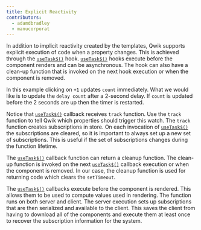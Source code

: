 ```yaml
---
title: Explicit Reactivity
contributors:
  - adamdbradley
  - manucorporat
---
```


In addition to implicit reactivity created by the templates, Qwik supports explicit execution of code when a property changes. This is achieved through the [`useTask$()`](/docs/components/lifecycle/index.mdx#usewatch) hook. [`useTask$()`](/docs/components/lifecycle/index.mdx#usewatch) hooks execute before the component renders and can be asynchronous. The hook can also have a clean-up function that is invoked on the next hook execution or when the component is removed.

In this example clicking on `+1` updates `count` immediately. What we would like is to update the `delay count` after a 2-second delay. If `count` is updated before the 2 seconds are up then the timer is restarted.

Notice that [`useTask$()`](/docs/components/lifecycle/index.mdx#usewatch) callback receives `track` function. Use the `track` function to tell Qwik which properties should trigger this watch. The `track` function creates subscriptions in store. On each invocation of [`useTask$()`](/docs/components/lifecycle/index.mdx#usewatch) the subscriptions are cleared, so it is important to always set up a new set of subscriptions. This is useful if the set of subscriptions changes during the function lifetime.

The [`useTask$()`](/docs/components/lifecycle/index.mdx#usewatch) callback function can return a cleanup function. The clean-up function is invoked on the next [`useTask$()`](/docs/components/lifecycle/index.mdx#usewatch) callback execution or when the component is removed. In our case, the cleanup function is used for returning code which clears the `setTimeout`.

The [`useTask$()`](/docs/components/lifecycle/index.mdx#usewatch) callbacks execute before the component is rendered. This allows them to be used to compute values used in rendering. The function runs on both server and client. The server execution sets up subscriptions that are then serialized and available to the client. This saves the client from having to download all of the components and execute them at least once to recover the subscription information for the system.
